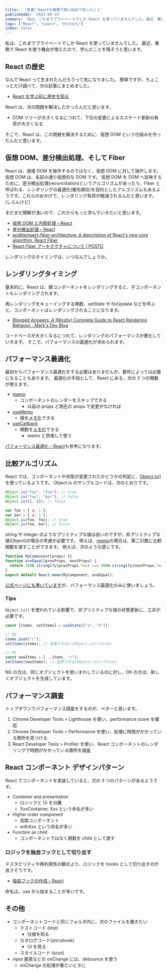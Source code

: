 ```yaml
---
title: '［覚書］Reactを業務で使い始めて知ったこと'
publishedAt: '2022-06-25'
summary: '私は、これまでプライベートでしか React を使っていませんでした。最近、業務で React を使う機会が増えたので、学んだことを残そうと思います。'
tags: ["React", "Learn", "History"]
index: false
---
```


私は、これまでプライベートでしか React を使っていませんでした。
最近、業務で React を使う機会が増えたので、学んだことを残そうと思います。

## React の歴史

なんで React って生まれたんだろうって気になりました。
簡単ですが、ちょこっとだけ調べて、次の記事にまとめました。

- [React を学ぶ前に歴史を知る](./know_the_history_before_learning_React)

React は、次の問題を解決したかったんだと思います。

- DOM ツリーが大きくなるにつれて、下位の変更によるカスケード更新の負荷が大きくなる

そこで、React は、この問題を解決するために、仮想 DOM という仕組みを作ったんだと思います。

## 仮想 DOM、差分検出処理、そして Fiber

React は、直接 DOM を操作するのではなく、仮想 DOM に対して操作します。仮想 DOM は、名前の通り仮想的な DOM です。
仮想 DOM を DOM へ反映するために、差分検出処理(reconciliation)というアルゴリズムがあったり、Fiber と呼ばれる、レンダリングの最適化(優先順位)を目的としたアルゴリズムもあるようです。これらのおかげで、レンダリング負荷が軽減されるんだと思います。(しらんけど)

まだまだ理解が浅いので、これからもっと学んでいきたいと思います。

- [仮想 DOM と内部処理 – React](https://ja.reactjs.org/docs/faq-internals.html)
- [差分検出処理 – React](https://ja.reactjs.org/docs/reconciliation.html)
- [acdlite/react-fiber-architecture: A description of React's new core algorithm, React Fiber](https://github.com/acdlite/react-fiber-architecture)
- [React Fiber アーキテクチャについて | POSTD](https://postd.cc/react-fiber-architecture/)

レンダリングのタイミングは、いつなんでしょうか。

## レンダリングタイミング

基本的に、React は、親コンポーネントをレンダリングすると、子コンポーネントもレンダリングされます。

再レンダリングをキューイングする関数、setState や forUpdate などを呼ぶと、コンポーネントはレンダリングされることになります。

- [Blogged Answers: A (Mostly) Complete Guide to React Rendering Behavior · Mark's Dev Blog](https://blog.isquaredsoftware.com/2020/05/blogged-answers-a-mostly-complete-guide-to-react-rendering-behavior/)

コードベースが大きくなるにつれて、レンダリングのパフォーマンスが悪化していきます。
そこで、パフォーマンスの最適化が求められます。

## パフォーマンス最適化

最初からパフォーマンス最適化をする必要はありませんが、要件によっては必要になることもあります。
最適化の手段として、React にある、次の 3 つの関数が使えます。

- [memo](https://ja.reactjs.org/docs/react-api.html#reactmemo)
  - コンポーネントのレンダーをスキップできる
    - 以前の props と現在の props で変更がなければ
- [useMemo](https://ja.reactjs.org/docs/hooks-reference.html#usememo)
  - 値を[メモ化](https://en.wikipedia.org/wiki/Memoization)できる
- [useCallback](https://ja.reactjs.org/docs/hooks-reference.html#usecallback)
  - 関数を[メモ化](https://en.wikipedia.org/wiki/Memoization)できる
    - memo と併用して使う

[パフォーマンス最適化 – React](https://ja.reactjs.org/docs/optimizing-performance.html)も参考になります。

## 比較アルゴリズム

React では、コンポーネントや状態が変更されたかどうかの判定に、[Object.is()](https://developer.mozilla.org/ja/docs/Web/JavaScript/Reference/Global_Objects/Object/is) を使っているようです。
Object.is のサンプルコードは、次のとおりです。

```javascript
Object.is("foo", "foo"); // true
Object.is("foo", "bar"); // false
Object.is([], []); // false

var foo = { a: 1 };
var bar = { a: 1 };
Object.is(foo, foo); // true
Object.is(foo, bar); // false
```

string や integer のようなプリミティブな値は良いのですが、非プリミティブな値(Object)の場合の考慮が必要です。
例えば、[memo](https://ja.reactjs.org/docs/react-api.html#reactmemo)の場合は、第二引数に比較関数を渡すことができます。
例えば、次のような感じです。

```javascript
function MyComponent(props) {}
function areEqual(prevProps, nextProps) {
  return JSON.stringify(prevProps.foo) === JSON.stringify(nextProps.foo);
}
export default React.memo(MyComponent, areEqual);
```

[公式ページにも書いています](https://ja.reactjs.org/docs/react-api.html#reactmemo)が、パフォーマンス最適化のみに使いましょう。

### Tips

`Object.is()` を使われている影響で、非プリミティブな値の状態更新に、工夫が必要です。

```javascript
const [items, setItems] = useState(["a", "b"]);

// NG
items.push("c");
setItems(items); // 変更されない(Object.is()→true)

// OK
const newItems = [...items, "c"];
setItems(newItems); // 変更される(Object.is()→false)
```

NG の方は、同じオブジェクトを使いまわしているのに対し、OK の方は、新しくオブジェクトを生成しています。

## パフォーマンス調査

トップダウンでパフォーマンス調査をするのが、ベターと思います。

1. Chrome Developer Tools > Lighthouse を使い、performance score を確認
2. Chrome Developer Tools > Performance を使い、処理に時間がかかっている箇所を見つける
3. React Developer Tools > Profiler を使い、React コンポーネントのレンダリングで時間がかかっている箇所を調査

## React コンポーネント デザインパターン

React でコンポーネントを実装していると、次の 3 つのパターンがあるようです。

- Container and presentation
  - ロジックと UI を分離
  - XxxContainer, Xxx という命名が多い
- Higher order component
  - 高階コンポーネント
  - withXxx という命名が多い
- Function as child
  - コンポーネントではなく関数を child として渡す

### ロジックを独自フックとして切り出す

テスタビリティや再利用性の観点より、ロジックを hooks として切り出すのが良さそうです。

- [独自フックの作成 – React](https://ja.reactjs.org/docs/hooks-custom.html)

命名は、use から始まることが多いです。

## その他

- コンポーネントコードと同じフォルダ内に、次のファイルを置きたい
  - テストコード (test)
    - 仕様を知る
  - カタログコード(storybook)
    - UI を見る
  - スタイルコード (scss)
- input 要素などの onChange には、debounce を使う
  - onChange の処理が重たいときに
